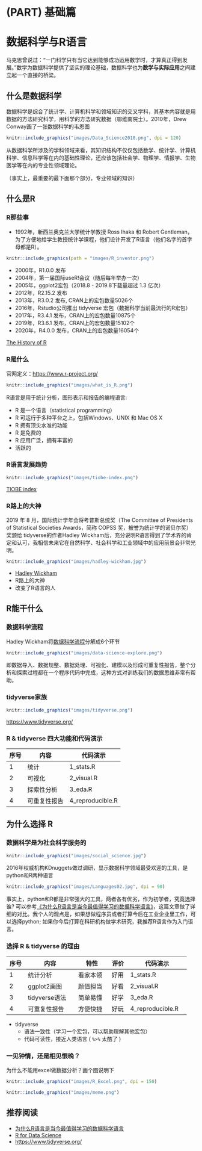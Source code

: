 \mainmatter

# (PART) 基础篇 {-}

# 数据科学与R语言 {#intro-ds}

马克思曾说过：“一门科学只有当它达到能够成功运用数学时，才算真正得到发展。”数学为数据科学提供了坚实的理论基础，数据科学也为**数学与实际应用**之间建立起一个直接的桥梁。


## 什么是数据科学

数据科学是综合了统计学、计算机科学和领域知识的交叉学科，其基本内容就是用数据的方法研究科学，用科学的方法研究数据（鄂维南院士）。2010年，Drew Conway画了一张数据科学的韦恩图

```r
knitr::include_graphics("images/Data_Science2010.png", dpi = 120)
```

从数据科学所涉及的学科领域来看，其知识结构不仅仅包括数学、统计学、计算机科学、信息科学等在内的基础性理论，还应该包括社会学、物理学、情报学、生物医学等在内的专业性领域理论。

（事实上，最重要的最下面那个部分，专业领域的知识）

## 什么是R

### R那些事

-   1992年，新西兰奥克兰大学统计学教授 Ross Ihaka 和 Robert Gentleman，为了方便地给学生教授统计学课程，他们设计开发了R语言（他们名字的首字母都是R）。

```r
knitr::include_graphics(path = "images/R_inventor.png")
```

-   2000年，R1.0.0 发布
-   2004年，第一届国际useR!会议（随后每年举办一次）
-   2005年，ggplot2宏包（2018.8 - 2019.8下载量超过 1.3 亿次）
-   2012年，R2.15.2 发布
-   2013年，R3.0.2 发布, CRAN上的宏包数量5026个
-   2016年，Rstudio公司推出 tidyverse 宏包（数据科学当前最流行的R宏包）
-   2017年，R3.4.1 发布，CRAN上的宏包数量10875个
-   2019年，R3.6.1 发布，CRAN上的宏包数量15102个
-   2020年，R4.0.0 发布，CRAN上的宏包数量16054个

[The History of R](https://blog.revolutionanalytics.com/2020/07/the-history-of-r-updated-for-2020.html)

### R是什么

官网定义：<https://www.r-project.org/>

```r
knitr::include_graphics("images/what_is_R.png")
```

R语言是用于统计分析，图形表示和报告的编程语言:

-   R 是一个\textcolor{red}{统计编程}语言（statistical programming）
-   R 可运行于多种平台之上，包括Windows、UNIX 和 Mac OS X
-   R 拥有顶尖水准的\textcolor{red}{制图}功能
-   R 是免费的
-   R 应用广泛，拥有丰富的\textcolor{red}{库包}
-   活跃的\textcolor{red}{社区}

<!-- -   R 是一个**统计编程**语言（statistical programming） -->
<!-- -   R 可运行于多种平台之上，包括Windows、UNIX 和 Mac OS X -->
<!-- -   R 拥有顶尖水准的**制图**功能 -->
<!-- -   R 是免费的 -->
<!-- -   R 应用广泛，拥有丰富的**库包** -->
<!-- -   活跃的**社区** -->

### R语言发展趋势

```r
knitr::include_graphics("images/tiobe-index.png")
```

[TIOBE index](https://www.tiobe.com/tiobe-index/)



### R路上的大神

2019 年 8 月，国际统计学年会将考普斯总统奖（The Committee of Presidents of Statistical Societies
Awards，简称 COPSS 奖，被誉为统计学的诺贝尔奖）奖颁给 tidyverse的作者Hadley Wickham后，充分说明R语言得到了学术界的肯定和认可，我相信未来它在自然科学、社会科学和工业领域中的应用前景会非常光明。


```r
knitr::include_graphics("images/hadley-wickham.jpg")
```

-   [Hadley Wickham](http://hadley.nz/)
-   R路上的大神
-   改变了R语言的人



## R能干什么

### 数据科学流程
Hadley Wickham将[数据科学流程](https://r4ds.had.co.nz/)分解成6个环节

```r
knitr::include_graphics("images/data-science-explore.png")
```

即数据导入、数据规整、数据处理、可视化、建模以及形成可重复性报告，整个分析和探索过程都在一个程序代码中完成，这种方式对训练我们的数据思维非常有帮助。


### tidyverse家族

```r
knitr::include_graphics("images/tidyverse.png")
```

[https://www.tidyverse.org/](https://www.tidyverse.org/)



###  R & tidyverse 四大功能和代码演示

| 序号 	| 内容         	| 代码演示         	|
|------	|--------------	|------------------	|
| 1    	| 统计         	| 1_stats.R        	|
| 2    	| 可视化       	| 2_visual.R       	|
| 3    	| 探索性分析   	| 3_eda.R          	|
| 4    	| 可重复性报告 	| 4_reproducible.R 	|



## 为什么选择 R


### 数据科学是为社会科学服务的

```r
knitr::include_graphics("images/social_science.jpg")
```


2016年权威机构KDnuggets做过调研，显示数据科学领域最受欢迎的工具，是python和R两种语言

```r
knitr::include_graphics("images/Languages02.jpg", dpi = 90)
```

事实上，python和R都是非常强大的工具，两者各有优劣，作为初学者，究竟选择谁?
可以参考[《为什么R语言是当今最值得学习的数据科学语言》](https://www.sharpsightlabs.com/blog/r-recommend-data-science/)，这篇文章做了详细的对比。我个人的观点是，如果想做程序员或者打算今后在工业企业里工作，可以选择python; 如果你今后打算在科研机构做学术研究，我推荐R语言作为入门语言。


### 选择 R & tidyverse 的理由

| 序号 	| 内容          	| 特性     	| 评价 	| 代码演示         	|
|------	|---------------	|----------	|------	|------------------	|
| 1    	| 统计分析      	| 看家本领 	| 好用 	| 1_stats.R        	|
| 2    	| ggplot2画图   	| 颜值担当 	| 好看 	| 2_visual.R       	|
| 3    	| tidyverse语法 	| 简单易懂 	| 好学 	| 3_eda.R          	|
| 4    	| 可重复性报告  	| 方便快捷 	| 好玩 	| 4_reproducible.R 	|

  
* tidyverse
  + 语法一致性（学习一个宏包，可以帮助理解其他宏包）
  + 代码可读性，接近人类语言 ( `%>%` 太酷了 )



<!-- R 是一种为统计计算和绘图而生的语言和环境 -->

<!-- -  R 是一个全面的.hl[统计]研究平台 -->

<!-- - R 可运行于多种平台之上，包括Windows、UNIX 和 Mac OS X -->

<!-- - R 拥有顶尖水准的.hl[制图]功能 -->

<!-- - R 是免费的 -->

<!-- - R 应用广泛，拥有丰富的.hl[库包]  -->

<!-- - 活跃的社区 -->


### 一见钟情，还是相见恨晚？

为什么不能用excel做数据分析？画个图说明下

```r
knitr::include_graphics("images/R_Excel.png", dpi = 150)
```



```r
knitr::include_graphics("images/meme.png")
```


## 推荐阅读

-   [为什么R语言是当今最值得学习的数据科学语言](https://www.sharpsightlabs.com/blog/r-recommend-data-science/)
-   [R for Data Science](https://r4ds.had.co.nz/)
-   <https://www.tidyverse.org/>
